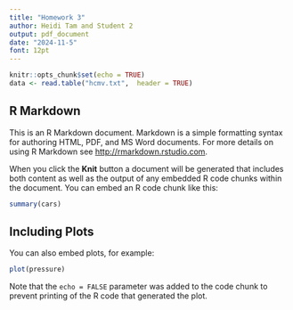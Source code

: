 ```yaml
---
title: "Homework 3"
author: Heidi Tam and Student 2
output: pdf_document
date: "2024-11-5"
font: 12pt
---
```

```r
knitr::opts_chunk$set(echo = TRUE)
data <- read.table("hcmv.txt",  header = TRUE)
```

## R Markdown

This is an R Markdown document. Markdown is a simple formatting syntax for authoring HTML, PDF, and MS Word documents. For more details on using R Markdown see <http://rmarkdown.rstudio.com>.

When you click the **Knit** button a document will be generated that includes both content as well as the output of any embedded R code chunks within the document. You can embed an R code chunk like this:

```r
summary(cars)
```

## Including Plots

You can also embed plots, for example:

```r
plot(pressure)
```

Note that the `echo = FALSE` parameter was added to the code chunk to prevent printing of the R code that generated the plot.
